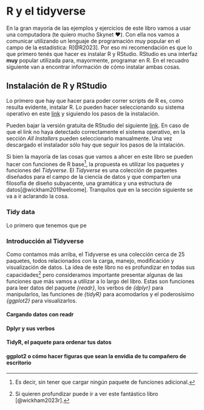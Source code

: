 # R y el tidyverse {#sec-intro_R}

En la gran mayoría de las ejemplos y ejercicios de este libro vamos a usar una computadora (te quiero mucho Skynet ♥️). Con ella nos vamos a comunicar utilizando un lenguaje de programación muy popular en el campo de la estadística: R[@R2023]. Por eso mi recomendación es que lo que primero tenés que hacer es instalar R y RStudio. RStudio es una interfaz **muy** popular utilizada para, mayormente, programar en R. En el recuadro siguiente van a encontrar información de cómo instalar ambas cosas.

::: callout-tip
## Instalación de R y RStudio

Lo primero que hay que hacer para poder correr scripts de R es, como resulta evidente, instalar R. Lo pueden hacer seleccionando su sistema operativo en este [link](http://mirror.fcaglp.unlp.edu.ar/CRAN/) y siguiendo los pasos de la instalación.

Pueden bajar la versión gratuita de RStudio del siguiente [link](https://www.rstudio.com/products/rstudio/download/#download). En caso de que el link no haya detectado correctamente el sistema operativo, en la sección *All Installers* pueden seleccionarlo manualmente. Una vez descargado el instalador sólo hay que seguir los pasos de la intalación.
:::

Si bien la mayoría de las cosas que vamos a ahcer en este libro se pueden hacer con funciones de R base[^intro_r-1], la propuesta es utilizar los paquetes y funciones del *Tidyverse*. El *Tidyverse* es una colección de paquetes diseñados para el campo de la ciencia de datos y que comparten una filosofía de diseño subyacente, una gramática y una estructura de datos[@wickham2019welcome]. Tranquilos que en la sección siguiente se va a ir aclarando la cosa.

[^intro_r-1]: Es decir, sin tener que cargar ningún paquete de funciones adicional.

### Tidy data

Lo primero que tenemos que pe

### Introducción al Tidyverse

Como contamos más arriba, el Tidyverse es una colección cerca de 25 paquetes, todos relacionados con la carga, manejo, modificación y visualización de datos. La idea de este libro no es profundizar en todas sus capacidades[^intro_r-2] pero consideramos importante presentar algunas de las funciones que más vamos a utilizar a lo largo del libro. Estas son funciones para leer datos del paquete *{readr}*, los verbos de *{dplyr}* para manipularlos, las funciones de *{tidyR}* para acomodarlos y el poderosísimo *{ggplot2}* para visualizarlos.

[^intro_r-2]: Si quieren profundizar puede ir a ver este fantástico libro [@wickham2023r].

#### Cargando datos con readr

#### Dplyr y sus verbos

#### TidyR, el paquete para ordenar tus datos

#### ggplot2 o cómo hacer figuras que sean la envidia de tu compañero de escritorio

